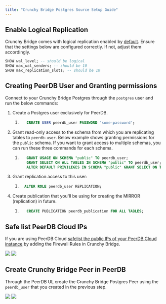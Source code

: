 ```yaml
---
title: "Crunchy Bridge Postgres Source Setup Guide"
---
```


## Enable Logical Replication

Crunchy Bridge comes with logical replication enabled by [default](https://docs.crunchybridge.com/how-to/logical-replication). Ensure that the settings below are configured correctly. If not, adjust them accordingly.

```sql
SHOW wal_level; -- should be logical
SHOW max_wal_senders; -- should be 10
SHOW max_replication_slots; -- should be 10
```

## Creating PeerDB User and Granting permissions

Connect to your Crunchy Bridge Postgres through the `postgres` user and run the below commands:

1. Create a Postgres user exclusively for PeerDB.

    1. ```sql
          CREATE USER peerdb_user PASSWORD 'some-password';
        ```

2. Grant read-only access to the schema from which you are replicating tables to `peerdb-user`. Below example shows granting permissions for the `public` schema. If you want to grant access to multiple schemas, you can run these three commands for each schema.

    1. ```sql
          GRANT USAGE ON SCHEMA "public" TO peerdb_user;
          GRANT SELECT ON ALL TABLES IN SCHEMA "public" TO peerdb_user;
          ALTER DEFAULT PRIVILEGES IN SCHEMA "public" GRANT SELECT ON TABLES TO peerdb_user;
        ```

3. Grant replication access to this user:

    1. ```sql
         ALTER ROLE peerdb_user REPLICATION;
        ```

4. Create publication that you'll be using for creating the MIRROR (replication) in future.

    1. ```sql
          CREATE PUBLICATION peerdb_publication FOR ALL TABLES;
        ```

<SSHTunnel />

## Safe list PeerDB Cloud IPs

If you are using PeerDB Cloud [safelist the public IPs of your PeerDB Cloud instance](/peerdb-cloud/ip-table) by adding the Firewall Rules in Crunchy Bridge.

<Frame caption="Where to find Firewall Rules in Crunchy Bridge?">
<img src="/images/setup/firewall_rules_crunchy_bridge.png" />
</Frame>

<Frame caption="Add the 3 Firewall Rules for PeerDB Cloud">
<img src="/images/setup/add_firewall_rules_crunchy_bridge.png" />
</Frame>

## Create Crunchy Bridge Peer in PeerDB

Through the PeerDB UI, create the Crunchy Bridge Postgres Peer using the `peerdb_user` that you created in the previous step.

<Frame caption="Create peer drop down">
<img src="/images/setup/create_postgres_peer.png" />
</Frame>

<Frame caption="Create Crunchy Bridge Peer">
<img src="/images/setup/create_crunchy_bridge_peer.png" />
</Frame>

